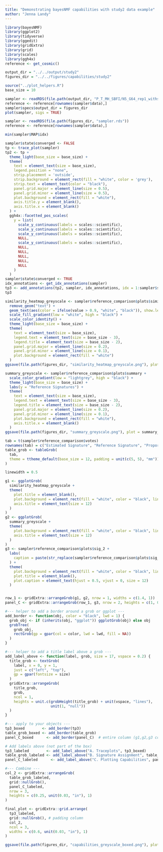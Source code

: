 ```yaml
---
title: "Demonstrating bayesNMF capabilities with study2 data example"
author: "Jenna Landy"
---
```


```r
library(bayesNMF)
library(ggplot2)
library(tidyverse)
library(ggedit)
library(gridExtra)
library(grid)
library(scales)
library(ggh4x)
reference <- get_cosmic()

output_dir = "../../output/study2"
figures_dir = "../../figures/capabilities/study2"

source("../plot_helpers.R")
base_size = 10
```

```r
sampler <- readRDS(file.path(output_dir, "P_T_MH_SBFI/N5_G64_rep1_withsamples/sampler.rds"))
reference <- reference[rownames(sampler$data),]
sampler$specs$output_dir = figures_dir
plot(sampler, sigs = TRUE)
```


```r
sampler <- readRDS(file.path(figures_dir, "sampler.rds"))
reference <- reference[rownames(sampler$data),]
```

```r
min(sampler$MAP$idx)
```

```r
sampler$state$converged <- FALSE
tp <- trace_plot(sampler)
tp2 <- tp + 
  theme_light(base_size = base_size) +
  theme(
    text = element_text(size = base_size),
    legend.position = "none",
    strip.placement = 'outside',
    strip.background = element_rect(fill = "white", color = 'grey'),
    strip.text = element_text(color = "black"),
    panel.grid.major = element_line(size = 0.5),
    panel.grid.minor = element_line(size = 0.5),
    plot.background = element_rect(fill = "white"),
    axis.title.y = element_blank(),
    axis.title.x = element_blank()
  ) +
  ggh4x::facetted_pos_scales(
    y = list(
      scale_y_continuous(labels = scales::scientific),
      scale_y_continuous(labels = scales::scientific),
      scale_y_continuous(labels = scales::scientific),
      NULL,
      scale_y_continuous(labels = scales::scientific),
      NULL,
      NULL,
      NULL,
      NULL,
      NULL
    )
  )
sampler$state$converged <- TRUE
idx_annotations <- get_idx_annotations(sampler)
tp3 <- add_annotations(tp2, sampler, idx_annotations, idx = 1:sampler$state$iter, size = 2.8)
tp3
```

```r
similarity_heatmap_greyscale <- sampler$reference_comparison$plots$similarity_heatmap %>%
  remove_geom("text") +
  geom_text(aes(color = ifelse(value > 0.9, "white", "black")), show.legend = FALSE) +
  scale_fill_gradient(low = "white", high = "black") +
  scale_color_identity() +
  theme_light(base_size = base_size) +
  theme(
    text = element_text(size = base_size),
    legend.text = element_text(size = base_size - 3),
    legend.title = element_text(size = base_size - 2),
    panel.grid.major = element_line(size = 0.2),
    panel.grid.minor = element_line(size = 0.1),
    plot.background = element_rect(fill = "white")
  )
ggsave(file.path(figures_dir, "similarity_heatmap_greyscale.png"), plot = similarity_heatmap_greyscale, height = 4, width = 4)
```

```r
summary_greyscale <- sampler$reference_comparison$plots$summary +
  scale_color_gradient(low = "lightgrey", high = "black") +
  theme_light(base_size = base_size) +
  labs(y = "Reference Signatures") +
  theme(
    text = element_text(size = base_size),
    legend.text = element_text(size = base_size - 3),
    legend.title = element_text(size = base_size - 2),
    panel.grid.major = element_line(size = 0.2),
    panel.grid.minor = element_line(size = 0.1),
    plot.background = element_rect(fill = "white"),
    axis.title.x = element_blank()
  )
ggsave(file.path(figures_dir, "summary_greyscale.png"), plot = summary_greyscale, height = 4, width = 3)
```

```r
tab = t(sampler$reference_comparison$votes)
rownames(tab) = c("Estimated Signature", "Reference Signature", "Proportion of Votes")
table_grob <- tableGrob(
  tab,
  theme = ttheme_default(base_size = 12, padding = unit(c(5, 5), "mm"))
)
```

```r
linewidth = 0.5 

g1 <- ggplotGrob(
  similarity_heatmap_greyscale +
  theme(
    plot.title = element_blank(),
    plot.background = element_rect(fill = "white", color = "black", linewidth = linewidth),
    axis.title = element_text(size = 12)
  )
)
g2 <- ggplotGrob(
  summary_greyscale +
  theme(
    plot.background = element_rect(fill = "white", color = "black", linewidth = linewidth),
    axis.title = element_text(size = 12)
  )
)
g3 <- sampler$reference_comparison$plots$sig_2 + 
  labs(
    caption = paste(str_replace(sampler$reference_comparison$plots$sig_2$labels$title, "\n", " | "))
  ) + 
  theme(
    plot.background = element_rect(fill = "white", color = "black", linewidth = linewidth),
    plot.title = element_blank(),
    plot.caption = element_text(hjust = 0.5, vjust = 0, size = 12)
  )


row_1 <- gridExtra::arrangeGrob(g1, g2, nrow = 1, widths = c(1.4, 1))
panel_C <- gridExtra::arrangeGrob(row_1, g3, nrow = 2, heights = c(1, 0.8))

#--- helper to add a border around a grob or ggplot ---
add_border <- function(obj, color = "black", lwd = 1) {
  grob_obj <- if (inherits(obj, "ggplot")) ggplotGrob(obj) else obj
  grobTree(
    grob_obj,
    rectGrob(gp = gpar(col = color, lwd = lwd, fill = NA))
  )
}

#--- helper to add a title label above a grob ---
add_label_above <- function(label, grob, size = 17, vspace = 0.2) {
  title_grob <- textGrob(
    label, x = 0, y = 1,
    just = c("left", "top"),
    gp = gpar(fontsize = size)
  )
  gridExtra::arrangeGrob(
    title_grob,
    grob,
    ncol = 1,
    heights = unit.c(grobHeight(title_grob) + unit(vspace, "lines"),
                     unit(1, "null"))
  )
}

#--- apply to your objects ---
tp3_boxed        <- add_border(tp3)
table_grob_boxed <- add_border(table_grob)
panel_C_boxed      <- add_border(panel_C)  # entire column (g1,g2,g3 combo)

# Add labels above (not part of the box)
tp3_labeled        <- add_label_above("A. Traceplots", tp3_boxed)
table_grob_labeled <- add_label_above("B. Signature Assignment", table_grob_boxed)
panel_C_labeled      <- add_label_above("C. Plotting Capabilities", panel_C_boxed)

#--- Combine ---
col_2 <- gridExtra::arrangeGrob(
  table_grob_labeled,
  grid::nullGrob(),
  panel_C_labeled, 
  nrow = 3,
  heights = c(0.25, unit(0.03, "in"), 1)
)

final_plot <- gridExtra::grid.arrange(
  tp3_labeled,
  grid::nullGrob(), # padding column
  col_2,
  ncol = 3,
  widths = c(0.6, unit(0.03, "in"), 1) 
)

ggsave(file.path(figures_dir, "capabilities_greyscale_boxed.png"), plot = final_plot, width = 10, height = 8.5)
```